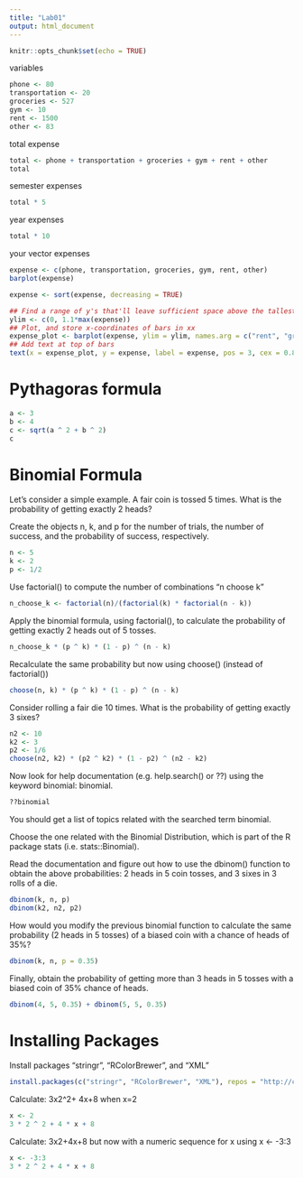 ```yaml
---
title: "Lab01"
output: html_document
---
```


```r
knitr::opts_chunk$set(echo = TRUE)
```

variables
```r
phone <- 80
transportation <- 20
groceries <- 527
gym <- 10
rent <- 1500
other <- 83
```

total expense
```r
total <- phone + transportation + groceries + gym + rent + other
total
```

semester expenses
```r
total * 5
```

year expenses
```r
total * 10
```

your vector expenses
```r
expense <- c(phone, transportation, groceries, gym, rent, other)
barplot(expense)
```

```r
expense <- sort(expense, decreasing = TRUE)

## Find a range of y's that'll leave sufficient space above the tallest bar
ylim <- c(0, 1.1*max(expense))
## Plot, and store x-coordinates of bars in xx
expense_plot <- barplot(expense, ylim = ylim, names.arg = c("rent", "groceries",                            "other", "phone", "transport", "gym"))
## Add text at top of bars
text(x = expense_plot, y = expense, label = expense, pos = 3, cex = 0.8, col = "red")
```

# Pythagoras formula
```r
a <- 3
b <- 4
c <- sqrt(a ^ 2 + b ^ 2)
c
```

# Binomial Formula
Let's consider a simple example. A fair coin is tossed 5 times. What is the probability of getting exactly 2 heads?

Create the objects n, k, and p for the number of trials, the number of success, and the probability of success, respectively.
```r
n <- 5
k <- 2
p <- 1/2
```

Use factorial() to compute the number of combinations "n choose k"
```r
n_choose_k <- factorial(n)/(factorial(k) * factorial(n - k))
```

Apply the binomial formula, using factorial(), to calculate the probability of getting exactly 2 heads out of 5 tosses.
```r
n_choose_k * (p ^ k) * (1 - p) ^ (n - k)
```


Recalculate the same probability but now using choose() (instead of factorial())
```r
choose(n, k) * (p ^ k) * (1 - p) ^ (n - k) 
```

Consider rolling a fair die 10 times. What is the probability of getting exactly 3 sixes?
```r
n2 <- 10
k2 <- 3
p2 <- 1/6
choose(n2, k2) * (p2 ^ k2) * (1 - p2) ^ (n2 - k2) 
```


Now look for help documentation (e.g. help.search() or ??) using the keyword binomial: binomial.
```r
??binomial
```

You should get a list of topics related with the searched term binomial.

Choose the one related with the Binomial Distribution, which is part of the R package stats (i.e. stats::Binomial).

Read the documentation and figure out how to use the dbinom() function to obtain the above probabilities: 2 heads in 5 coin tosses, and 3 sixes in 3 rolls of a die.
```r
dbinom(k, n, p)
dbinom(k2, n2, p2)
```


How would you modify the previous binomial function to calculate the same probability (2 heads in 5 tosses) of a biased coin with a chance of heads of 35%?
```r
dbinom(k, n, p = 0.35)
```


Finally, obtain the probability of getting more than 3 heads in 5 tosses with a biased coin of 35% chance of heads.
```r
dbinom(4, 5, 0.35) + dbinom(5, 5, 0.35)
```
# Installing Packages
Install packages "stringr", "RColorBrewer", and "XML"
```r
install.packages(c("stringr", "RColorBrewer", "XML"), repos = "http://cran.us.r-project.org")
```

Calculate: 3x2^2+ 4x+8 when x=2
```r
x <- 2
3 * 2 ^ 2 + 4 * x + 8
```

Calculate: 3x2+4x+8 but now with a numeric sequence for x using x <- -3:3
```r
x <- -3:3
3 * 2 ^ 2 + 4 * x + 8
```

